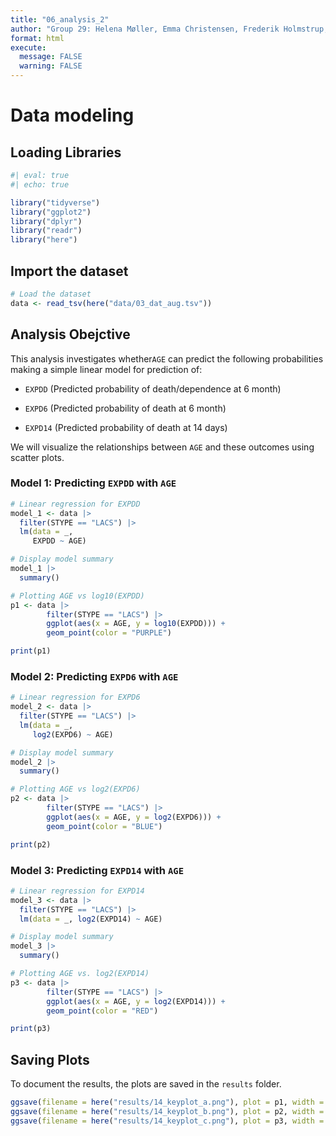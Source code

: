```yaml
---
title: "06_analysis_2"
author: "Group 29: Helena Møller, Emma Christensen, Frederik Holmstrup, Casper Harreby & Laura Christiansen"
format: html
execute: 
  message: FALSE
  warning: FALSE
---
```


# Data modeling

## Loading Libraries

```r
#| eval: true
#| echo: true

library("tidyverse") 
library("ggplot2") 
library("dplyr") 
library("readr") 
library("here")
```

## Import the dataset

```r

# Load the dataset   
data <- read_tsv(here("data/03_dat_aug.tsv"))
```

## Analysis Obejctive

This analysis investigates whether`AGE` can predict the following probabilities making a simple linear model for prediction of:

-   `EXPDD` (Predicted probability of death/dependence at 6 month)

-   `EXPD6` (Predicted probability of death at 6 month)

-   `EXPD14` (Predicted probability of death at 14 days)

We will visualize the relationships between `AGE` and these outcomes using scatter plots.

### Model 1: Predicting `EXPDD` with `AGE`

```r

# Linear regression for EXPDD 
model_1 <- data |> 
  filter(STYPE == "LACS") |> 
  lm(data = _,
     EXPDD ~ AGE)
```

```r

# Display model summary 
model_1 |> 
  summary()
```

```r

# Plotting AGE vs log10(EXPDD)
p1 <- data |> 
        filter(STYPE == "LACS") |> 
        ggplot(aes(x = AGE, y = log10(EXPDD))) +
        geom_point(color = "PURPLE")

print(p1)
```

### Model 2: Predicting `EXPD6` with `AGE`

```r

# Linear regression for EXPD6
model_2 <- data |> 
  filter(STYPE == "LACS") |> 
  lm(data = _,
     log2(EXPD6) ~ AGE)
```

```r

# Display model summary 
model_2 |> 
  summary()
```

```r

# Plotting AGE vs log2(EXPD6)
p2 <- data |> 
        filter(STYPE == "LACS") |> 
        ggplot(aes(x = AGE, y = log2(EXPD6))) +
        geom_point(color = "BLUE")

print(p2)
```

### Model 3: Predicting `EXPD14` with `AGE`

```r

# Linear regression for EXPD14
model_3 <- data |> 
  filter(STYPE == "LACS") |> 
  lm(data = _, log2(EXPD14) ~ AGE)
```

```r

# Display model summary
model_3 |> 
  summary()
```

```r

# Plotting AGE vs. log2(EXPD14)
p3 <- data |> 
        filter(STYPE == "LACS") |> 
        ggplot(aes(x = AGE, y = log2(EXPD14))) +
        geom_point(color = "RED")

print(p3)
```

## Saving Plots

To document the results, the plots are saved in the `results` folder.

```r

ggsave(filename = here("results/14_keyplot_a.png"), plot = p1, width = 8, height = 4, dpi = 300, bg = "white")  
ggsave(filename = here("results/14_keyplot_b.png"), plot = p2, width = 8, height = 4, dpi = 300, bg = "white")
ggsave(filename = here("results/14_keyplot_c.png"), plot = p3, width = 8, height = 4, dpi = 300, bg = "white")
```
